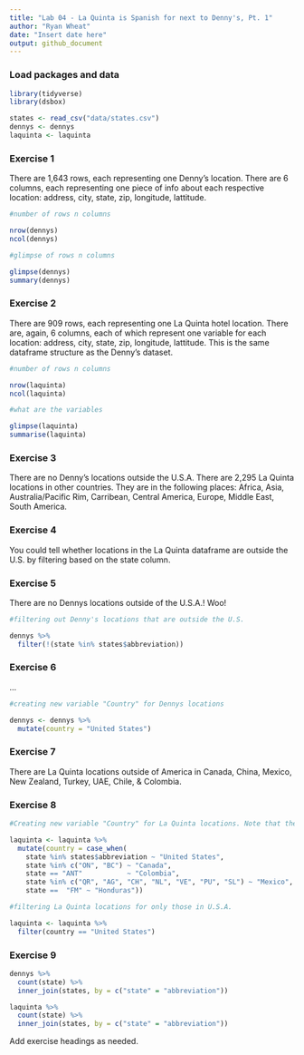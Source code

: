 ```yaml
---
title: "Lab 04 - La Quinta is Spanish for next to Denny's, Pt. 1"
author: "Ryan Wheat"
date: "Insert date here"
output: github_document
---
```


### Load packages and data

```r
library(tidyverse) 
library(dsbox) 
```

```r
states <- read_csv("data/states.csv")
dennys <- dennys
laquinta <- laquinta
```

### Exercise 1

There are 1,643 rows, each representing one Denny's location. There are 6 columns, each representing one piece of info about each respective location: address, city, state, zip, longitude, lattitude.

```r

#number of rows n columns

nrow(dennys)
ncol(dennys)

#glimpse of rows n columns

glimpse(dennys)
summary(dennys)

```


### Exercise 2

There are 909 rows, each representing one La Quinta hotel location. There are, again, 6 columns, each of which represent one variable for each location: address, city, state, zip, longitude, lattitude. This is the same dataframe structure as the Denny's dataset.

```r

#number of rows n columns

nrow(laquinta)
ncol(laquinta)

#what are the variables

glimpse(laquinta)
summarise(laquinta)

```


### Exercise 3

There are no Denny's locations outside the U.S.A. There are 2,295 La Quinta locations in other countries. They are in the following places: Africa, Asia, Australia/Pacific Rim, Carribean, Central America, Europe, Middle East, South America.

### Exercise 4

You could tell whether locations in the La Quinta dataframe are outside the U.S. by filtering based on the state column.

### Exercise 5

There are no Dennys locations outside of the U.S.A.! Woo!

```r

#filtering out Denny's locations that are outside the U.S.

dennys %>%
  filter(!(state %in% states$abbreviation))

```

### Exercise 6

...
```r

#creating new variable "Country" for Dennys locations

dennys <- dennys %>%
  mutate(country = "United States")
```

### Exercise 7

There are La Quinta locations outside of America in Canada, China, Mexico, New Zealand, Turkey, UAE, Chile, & Colombia.


### Exercise 8

```r

#Creating new variable "Country" for La Quinta locations. Note that the countries do not match what is on the La Quinta website (where I got the previous info...)

laquinta <- laquinta %>%
  mutate(country = case_when(
    state %in% states$abbreviation ~ "United States",
    state %in% c("ON", "BC") ~ "Canada",
    state == "ANT"           ~ "Colombia",
    state %in% c("QR", "AG", "CH", "NL", "VE", "PU", "SL") ~ "Mexico",
    state ==  "FM" ~ "Honduras"))

#filtering La Quinta locations for only those in U.S.A.

laquinta <- laquinta %>%
  filter(country == "United States")

```


### Exercise 9

```r

dennys %>%
  count(state) %>%
  inner_join(states, by = c("state" = "abbreviation"))

laquinta %>%
  count(state) %>%
  inner_join(states, by = c("state" = "abbreviation"))

```


Add exercise headings as needed.

